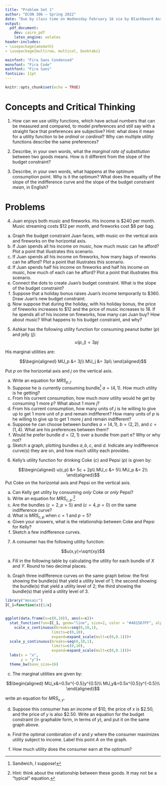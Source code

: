 ```yaml
---
title: "Problem Set 1"
author: "ECON 306 — Spring 2022"
date: "Due by class time on Wednesday February 16 via by Blackboard Assignments"
output:
  pdf_document:
    dev: cairo_pdf
    latex_engine: xelatex
header-includes:
- \usepackage{amsmath}
- \usepackage{multirow, multicol, booktabs}

mainfont: "Fira Sans Condensed"
monofont: "Fira Code"
mathfont: "Fira Sans"
fontsize: 11pt
---
```


```r
knitr::opts_chunk$set(echo = TRUE)
```

# Concepts and Critical Thinking

1. How can we use utility functions, which have actual numbers that can be measured and compared, to model preferences and still say with a straight face that preferences are subjective? Hint: what does it mean for a utility function to be *ordinal* or *cardinal*? Why can multiple utility functions describe the same preferences?

\vspace{2in}

2. Describe, in your own words, what the *marginal rate of substitution* between two goods means. How is it different from the slope of the budget constraint? 

\clearpage

3. Describe, in your own words, what happens at the optimum consumption point. Why is it the optimum? What does the equality of the slope of the indifference curve and the slope of the budget constraint *mean*, in English?

\clearpage 

# Problems

4. Juan enjoys both music and fireworks. His income is $240 per month. Music streaming costs $12 per month, and fireworks cost $8 per bag.

a. Graph the budget constraint Juan faces, with music on the vertical axis and fireworks on the horizontal axis.
b. If Juan spends all his income on music, how much music can he afford? Plot a point that illustrates this scenario.
c. If Juan spends all his income on fireworks, how many bags of  reworks can he afford? Plot a point that illustrates this scenario.
d. If Juan spends half his income on fireworks and half his income on music, how much of each can he afford? Plot a point that illustrates this scenario.
e. Connect the dots to create Juan's budget constraint. What is the slope of the budget constraint?
f. Suppose that a holiday bonus raises Juan's income temporarily to $360. Draw Juan's new budget constraint.
g. Now suppose that during the holiday, with his holiday bonus, the price of fireworks increases to $12 and the price of music increases to 18. If he spends all of his income on fireworks, how many can Juan buy?  How about music? What happens to his budget constraint, and why?

\clearpage 

5. Ashkar has the following utility function for consuming peanut butter $(p)$ and jelly $(j)$: 
$$u(p,j) = 3pj$$

His marginal utilities are:

$$\begin{aligned}
MU_p &= 3j\\
MU_j &= 3p\\
\end{aligned}$$

Put $p$ on the horizontal axis and $j$ on the vertical axis.

a. Write an equation for $MRS_{p,j}$.
b. Suppose he is currently consuming bundle^[Sandwich, I suppose!] $a = (4,1)$. How much utility is he getting?
c. From his current consumption, how much *more* utility would he get by consuming 1 more $p$? What about 1 more $j$?
d. From his current consumption, how many units of $j$ is he willing to give up to get 1 more unit of $p$ and remain indifferent? How many units of $p$ is he willing to give up to get 1 more $j$ and remain indifferent?
e. Suppose he can choose between bundles $a = (4,1)$, $b=(2,2)$, and $c=(1,4)$. What are his preferences between them?
f. Would he prefer bundle $d = (2,1)$ over a bundle from part e? Why or why not?
g. Sketch a graph, plotting bundles $a, b, c$, and $d$. Indicate any indifference curve(s) they are on, and how much utility each provides.


\clearpage

6. Kelly's utility function for drinking Coke ($c$) and Pepsi ($p$) is given by:

$$\begin{aligned}
	u(c,p) &= 5c + 2p\\
	MU_c &= 5\\
	MU_p &= 2\\
\end{aligned}$$
Put Coke on the horizontal axis and Pepsi on the vertical axis. 

a. Can Kelly get utility by consuming *only* Coke or *only* Pepsi?
b. Write an equation for $MRS_{c,p}$.^[Hint: think about the relationship between these goods. It may not be a "typical" equation.]
c. Are the bundles $(c=2, p=5)$ and $(c=4,p=0)$ on the same indifference curve?
d. What is $MRS_{c,p}$ when $c=1$ and $p=5$?
e. Given your answers, what is the relationship between Coke and Pepsi for Kelly?
f. Sketch a few indifference curves.

\clearpage

7. A consumer has the following utility function:

$$u(x,y)=\sqrt{xy}$$

a. Fill in the following table by calculating the utility for each bundle of $X$ and $Y$. Round to two decimal places.

\begin{table}[h!]
		\centering 
		\begin{tabular}{rrrrrrrrrrr}
		& \multicolumn{7}{c}{$Y$}\\
		\parbox[t]{2mm}{\multirow{7}{*}{$X$}} &  & 0 & & 1 & & 2 & & 3 & & \\ \toprule 
		& 0 &  & & & & & & &  \\
		
		& 1 &  & & & & & & &  \\ 
		
		& 2 &  & & & & & & & \\
		
		& 3 &  & & & & & & &  \\ \bottomrule 
		\end{tabular}
\end{table}


b. Graph three indifference curves on the same graph below: the first showing the bundle(s) that yield a utility level of 1; the second showing the bundle(s) that yield a utility level of 2; the third showing the bundle(s) that yield a utility level of 3.

```r
library("mosaic")
IC_1=function(x){1/x}


ggplot(data.frame(x=c(0,10)), aes(x=x))+
  stat_function(fun=IC_1, geom="line", size=2, color = "#481567FF", alpha=0)+
    scale_x_continuous(breaks=seq(0,10,1),
                     limits=c(0,10),
                     expand=expand_scale(mult=c(0,0.1)))+
  scale_y_continuous(breaks=seq(0,10,1),
                     limits=c(0,10),
                     expand=expand_scale(mult=c(0,0.1)))+
  labs(x = "x",
       y = "y")+
  theme_bw(base_size=16)
```

\clearpage

c. The marginal utilities are given by: 

$$\begin{aligned}
MU_x&=0.5x^{-0.5}y^{0.5}\\
MU_y&=0.5x^{0.5}y^{-0.5}\\
\end{aligned}$$

write an equation for $MRS_{x,y}$. 

d. Suppose this consumer has an income of $10, the price of $x$ is $2.50, and the price of $y$ is also $2.50. Write an equation for the budget constraint (in graphable form, in terms of $y$), and put it on the same graph above.

e. Find the optimal combination of $x$ and $y$ where the consumer maximizes utility subject to income. Label this point $A$ on the graph.

f. How much utility does the consumer earn at the optimum?